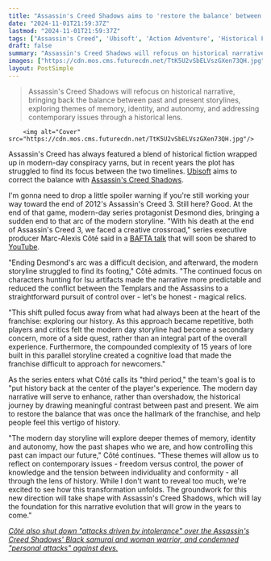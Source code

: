 ```yaml
---
title: "Assassin's Creed Shadows aims to 'restore the balance' between the series' historical and modern stories"
date: "2024-11-01T21:59:37Z"
lastmod: "2024-11-01T21:59:37Z"
tags: ["Assassin's Creed", 'Ubisoft', 'Action Adventure', 'Historical Fiction', 'Open World', 'Third Person', 'Stealth']
draft: false
summary: "Assassin's Creed Shadows will refocus on historical narrative, bringing back the balance between past and present storylines, exploring themes of memory, identity, and autonomy, and addressing contemporary issues through a historical lens."
images: ["https://cdn.mos.cms.futurecdn.net/TtK5U2vSbELVszGXen73QH.jpg"]
layout: PostSimple
---
```

> Assassin's Creed Shadows will refocus on historical narrative, bringing back the balance between past and present storylines, exploring themes of memory, identity, and autonomy, and addressing contemporary issues through a historical lens.


        <img alt="Cover" src="https://cdn.mos.cms.futurecdn.net/TtK5U2vSbELVszGXen73QH.jpg"/>
        
Assassin's Creed has always featured a blend of historical fiction wrapped up in modern-day conspiracy yarns, but in recent years the plot has struggled to find its focus between the two timelines. [Ubisoft](https://www.gamesradar.com/tag/ubisoft/) aims to correct the balance with [Assassin's Creed Shadows](https://www.gamesradar.com/assassins-creed-codename-red-guide/).

I'm gonna need to drop a little spoiler warning if you're still working your way toward the end of 2012's Assassin's Creed 3. Still here? Good. At the end of that game, modern-day series protagonist Desmond dies, bringing a sudden end to that arc of the modern storyline. "With his death at the end of Assassin's Creed 3, we faced a creative crossroad," series executive producer Marc-Alexis Côté said in a [BAFTA talk](https://x.com/BAFTAGames/status/1842164712974192720) that will soon be shared to [YouTube](https://www.gamesradar.com/tag/youtube/).

"Ending Desmond's arc was a difficult decision, and afterward, the modern storyline struggled to find its footing," Côté admits. "The continued focus on characters hunting for Isu artifacts made the narrative more predictable and reduced the conflict between the Templars and the Assassins to a straightforward pursuit of control over - let's be honest - magical relics.

"This shift pulled focus away from what had always been at the heart of the franchise: exploring our history. As this approach became repetitive, both players and critics felt the modern day storyline had become a secondary concern, more of a side quest, rather than an integral part of the overall experience. Furthermore, the compounded complexity of 15 years of lore built in this parallel storyline created a cognitive load that made the franchise difficult to approach for newcomers."

As the series enters what Côté calls its "third period," the team's goal is to "put history back at the center of the player's experience. The modern day narrative will serve to enhance, rather than overshadow, the historical journey by drawing meaningful contrast between past and present. We aim to restore the balance that was once the hallmark of the franchise, and help people feel this vertigo of history.

"The modern day storyline will explore deeper themes of memory, identity and autonomy, how the past shapes who we are, and how controlling this past can impact our future," Côté continues. "These themes will allow us to reflect on contemporary issues - freedom versus control, the power of knowledge and the tension between individuality and conformity - all through the lens of history. While I don't want to reveal too much, we're excited to see how this transformation unfolds. The groundwork for this new direction will take shape with Assassin's Creed Shadows, which will lay the foundation for this narrative evolution that will grow in the years to come."

[<em>Côté also shut down "attacks driven by intolerance" over the Assassin's Creed Shadows' Black samurai and woman warrior, and condemned "personal attacks" against devs.</em>](https://www.gamesradar.com/games/assassin-s-creed/assassins-creed-shadows-lead-shuts-down-attacks-driven-by-intolerance-over-the-games-black-samurai-and-woman-warrior-condemns-personal-attacks-against-devs/)
        